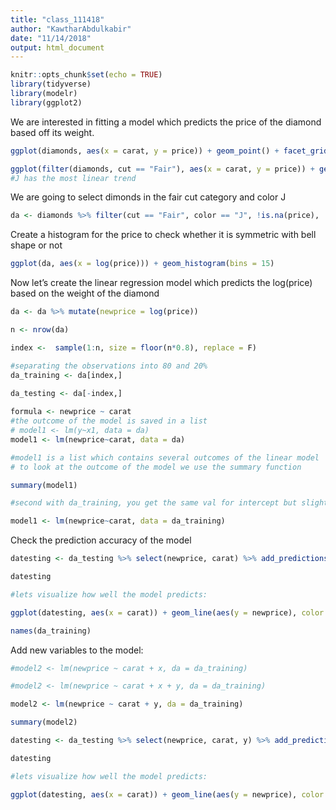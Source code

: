 ```yaml
---
title: "class_111418"
author: "KawtharAbdulkabir"
date: "11/14/2018"
output: html_document
---
```


```r
knitr::opts_chunk$set(echo = TRUE)
library(tidyverse)
library(modelr)
library(ggplot2)
```

We are interested in fitting a model which predicts the price of the diamond based off its weight.

```r
ggplot(diamonds, aes(x = carat, y = price)) + geom_point() + facet_grid(color~cut)

ggplot(filter(diamonds, cut == "Fair"), aes(x = carat, y = price)) + geom_point() + facet_wrap(~color)
#J has the most linear trend
```

We are going to select dimonds in the fair cut category and color J
```r
da <- diamonds %>% filter(cut == "Fair", color == "J", !is.na(price), !is.na(carat))
```

Create a histogram for the price to check whether it is symmetric with bell shape or not

```r
ggplot(da, aes(x = log(price))) + geom_histogram(bins = 15)
```

Now let's create the linear regression model which predicts the log(price) based on the weight of the diamond

```r

da <- da %>% mutate(newprice = log(price))

n <- nrow(da)

index <-  sample(1:n, size = floor(n*0.8), replace = F)

#separating the observations into 80 and 20%
da_training <- da[index,]
  
da_testing <- da[-index,]

formula <- newprice ~ carat
#the outcome of the model is saved in a list
# model1 <- lm(y~x1, data = da)
model1 <- lm(newprice~carat, data = da)

#model1 is a list which contains several outcomes of the linear model
# to look at the outcome of the model we use the summary function

summary(model1)

#second with da_training, you get the same val for intercept but slightly different for slope

model1 <- lm(newprice~carat, data = da_training)
```

Check the prediction accuracy of the model

```r
datesting <- da_testing %>% select(newprice, carat) %>% add_predictions(model1)

datesting

#lets visualize how well the model predicts:

ggplot(datesting, aes(x = carat)) + geom_line(aes(y = newprice), color = "blue", size = 2) + geom_line(aes(y = pred), color = "red", size = 2)
```

```r
names(da_training)
```

Add new variables to the model:

```r
#model2 <- lm(newprice ~ carat + x, da = da_training)

#model2 <- lm(newprice ~ carat + x + y, da = da_training)

model2 <- lm(newprice ~ carat + y, da = da_training)

summary(model2)
```

```r
datesting <- da_testing %>% select(newprice, carat, y) %>% add_predictions(model2)

datesting

#lets visualize how well the model predicts:

ggplot(datesting, aes(x = carat)) + geom_line(aes(y = newprice), color = "blue", size = 2) + geom_line(aes(y = pred), color = "red", size = 2)
```

